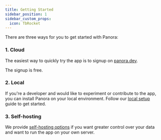 ```yaml
---
title: Getting Started
sidebar_position: 1
sidebar_custom_props:
  icon: TbRocket
---
```



There are three ways for you to get started with Panora:

### 1. Cloud

The easiest way to quickly try the app is to signup on [panora.dev](https://panora.dev/).

The signup is free.

### 2. Local

If you're a developer and would like to experiment or contribute to the app, you can install Panora on your local environment. Follow our [local setup](/contribute/local-setup) guide to get started.

### 3. Self-hosting

We provide [self-hosting options](/start/self-hosted) if you want greater control over your data and want to run the app on your own server.
